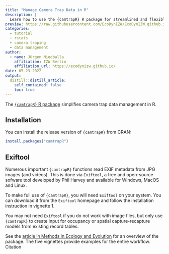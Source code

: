 ```yaml
---
title: "Manage Camera Trap Data in R"
description: |
  Learn how to use the {camtrapR} R package for streamlined and flexible camera trap data management. It should be most useful to researchers and practitioners who regularly handle large amounts of camera trapping data.
preview: https://raw.githubusercontent.com/EcoDynIZW/EcoDynIZW.github.io/main/img/wiki/hex-camtrapr.png
categories:
  - tutorial
  - rstats
  - camera traping
  - data management
author:
  - name: Jürgen Niedballa
    affiliation: IZW Berlin
    affiliation_url: https://ecodynizw.github.io/
date: 05-23-2022
output:
  distill::distill_article:
    self_contained: false
    toc: true
---
```


The [`{camtrapR}` R package](https://github.com/jniedballa/camtrapR) simplifies camera trap data management in R. 

## Installation

You can install the release version of `{camtrapR}` from CRAN:

```r
install.packages("camtrapR")
```

## Exiftool

Numerous important `{camtrapR}` functions read EXIF metadata from JPG images (and videos). This is done via `Exiftool`, a free and open-source sofware tool developed by Phil Harvey and available for Windows, MacOS and Linux.

To make full use of `{camtrapR}`, you will need `Exiftool` on your system. You can download it from the `Exiftool` homepage and follow the installation instruction in vignette 1.

You may not need `Exiftool` if you do not work with image files, but only use `{camtrapR}` to create input for occupancy or spatial capture-recapture models from existing record tables.

See the [article in Methods in Ecology and Evolution](https://besjournals.onlinelibrary.wiley.com/doi/full/10.1111/2041-210X.12600) for an overview of the package. The five vignettes provide examples for the entire workflow.
Citation


